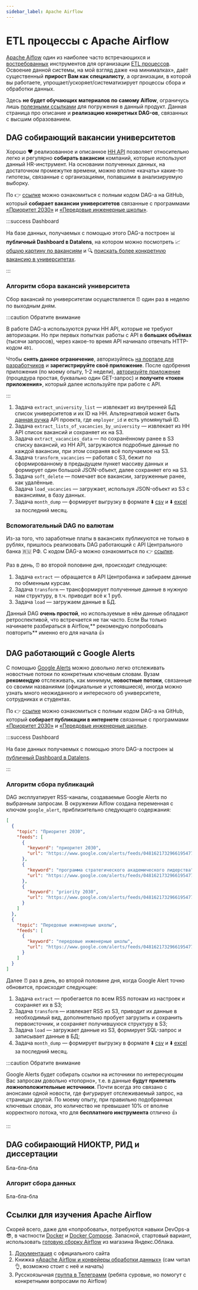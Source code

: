```yaml
---
sidebar_label: Apache Airflow
---
```


# ETL процессы с Apache Airflow

[Apache Aiflow](https://airflow.apache.org/) один из наиболее часто встречающихся и [востребованных](https://hh.ru/search/vacancy?no_magic=true&L_save_area=true&text=airflow&excluded_text=&area=113&salary=&currency_code=RUR&experience=doesNotMatter&order_by=relevance&search_period=0&items_on_page=50) инструментов для организации [ETL процессов](https://ru.wikipedia.org/wiki/ETL). Освоение данной системы, на мой взгляд даже «на минималках», даёт существенный **прирост Вам как специалисту**, а организации, в которой вы работаете, упрощает/ускоряет/систематизирует процессы сбора и обработки данных.

Здесь **не будет обучающих материалов по самому Aiflow**, ограничусь лишь [полезными ссылками](#cсылки-для-изучения-apache-airflow) для погружения в данный продукт. Данная страница про описание и **реализацию конкретных DAG-ов**, связанных с высшим образованием.

## DAG собирающий вакансии университетов

Хорошо ❤️ реализованное и описанное [HH API](https://github.com/hhru/api) позволяет относительно легко и регулярно **собирать вакансии** компаний, которые используют данный HR-инструмент. На основании полученных данных, на достаточном промежутке времени, можно вполне «качать» какие-то гипотезы, связанные с организациями, попавшими в анализируемую выборку.

По 👉 [ссылке](https://github.com/psalru/airflow/blob/master/dags/hh_university_vacancies.py) можно ознакомиться с полным кодом DAG-а на GitHub, который **собирает вакансии университетов** связанные с программами [«Приоритет 2030»](https://priority2030.ru/) и [«Передовые инженерные школы»](https://engineers2030.ru/).

:::success Dashboard

На базе данных, получаемых с помощью этого DAG-а построен 📊 **публичный Dashboard в Datalens**, на котором можно посмотреть 📈 [общую картину по вакансиям](https://datalens.yandex/qv1g5xwqyzysg?tab=mP) и 🔍 [поискать более конкретную вакансию в университетах](https://datalens.yandex/qv1g5xwqyzysg?tab=R2).

:::

### Алгоритм сбора вакансий университета

Сбор вакансий по университетам осуществляется ⏰ один раз в неделю по выходным дням.

:::caution Обратите внимание

В работе DAG-а используются ручки HH API, которые не требуют авторизации. Но при первых попытках работы с API в **больших объёмах** (тысячи запросов), через какое-то время API начинало отвечать HTTP-кодом `401`.

Чтобы **снять данное ограничение**, авторизуйтесь [на портале для разработчиков](https://dev.hh.ru/admin) и **зарегистрируйте своё приложение**. После одобрения приложения (по моему опыту, 1-2 недели), [авторизуйте приложение](https://github.com/hhru/api/blob/master/docs/authorization_for_application.md) (процедура простая, буквально один GET-запрос) и **получите «токен приложения»**, который далее используйте при работе с API.

:::

1. Задача `extract_university_list` — извлекает из внутренней БД список университетов и их ID на HH. Альтернативой может быть [данная ручка](https://app.psal.ru/api/university/) API проекта, где `employer_id` и есть упомянутый ID.
1. Задача `extract_lists_of_vacancies_by_university` — извлекает из HH API список вакансий и сохраняет их на S3.
1. Задача `extract_vacancies_data` — по сохранённому ранее в S3 списку вакансий, из HH API, загружаются подробные данные по каждой вакансии, при этом сохраняя всё получаемое на S3.
1. Задача `transform_vacancies` — работая с S3, бежит по сформированному в предыдущем пункет массиву данных и формирует один большой JSON-объект, далее сохраняет его на S3.
1. Задача `soft_delete` — помечает все вакансии, загруженные ранее, как удалённые.
1. Задача `load_vacancies` — загружает, используя JSON-объект из S3 с вакансиями, в базу данных.
1. Задача `month_dump` — формирует выгрузку в формате ⬇️ [csv](https://storage.yandexcloud.net/psal.public/hosts/psal/dumps/hh_university_vacancies_by_month.csv) и ⬇️ [excel](https://storage.yandexcloud.net/psal.public/hosts/psal/dumps/hh_university_vacancies_by_month.xlsx) за последний месяц.

### Вспомогательный DAG по валютам

Из-за того, что заработные платы в вакансиях публикуются не только в рублях, пришлось реализовать DAG работающий с API Центрального банка 🇷🇺 РФ. С кодом DAG-а можно ознакомиться по 👉 [ссылке](https://github.com/psalru/airflow/blob/a8545f93f7432374efd00094864d35e6187450b2/dags/hh_currency_exchange_rate.py).

Раз в день, ⏰ во второй половине дня, происходит следующее:

1. Задача `extract` — обращается в API Центробанка и забираем данные по обменным курсам.
1. Задача `transform` — трансформирует полученные данные в нужную нам структуру, в т.ч. приводит всё к 1 руб.
1. Задача `load` — загружаем данные в БД.

Данный DAG **очень простой**, но используемые в нём данные обладают ретроспективой, что встречается не так часто. Если Вы только начинаете разбираться в Airflow,** рекомендую попробовать повторить** именно его для начала 👍

## DAG работающий с Google Alerts

С помощью [Google Alerts](https://www.google.com/alerts) можно довольно легко отслеживать новостные потоки по конкретным ключевым словам. Вузам **рекомендую** отслеживать, как минимум, **новостные потоки**, связанные со своими названиями (официальные и устоявшиеся), иногда можно узнать много неожиданного и интересного об университете, сотрудниках и студентах.

По 👉 [ссылке](https://github.com/psalru/airflow/blob/master/dags/news_feed.py) можно ознакомиться с полным кодом DAG-а на GitHub, который **собирает публикации в интернете** связанные с программами [«Приоритет 2030»](https://priority2030.ru/) и [«Передовые инженерные школы»](https://engineers2030.ru/).

:::success Dashboard

На базе данных получаемых с помощью этого DAG-а построен 📊 [публичный Dashboard в Datalens](https://datalens.yandex/yogp2fsiiqh4o).

:::

### Алгоритм сбора публикаций

DAG эксплуатирует RSS-каналы, создаваемые Google Alerts по выбранным запросам. В окружении Aiflow создана переменная с ключом `google_alert`, приблизительно следующего содержания:

```json showLineNumbers title="Настройки DAG-а"
[
  {
    "topic": "Приоритет 2030",
    "feeds": [
      {
        "keyword": "приоритет 2030", 
        "url": "https://www.google.com/alerts/feeds/04816217329661954772/16039731801341369303"
      },
      {
        "keyword": "программа стратегического академического лидерства",
        "url": "https://www.google.com/alerts/feeds/04816217329661954772/3998321703702580804"
      },
      {
        "keyword": "priority 2030",
        "url": "https://www.google.com/alerts/feeds/04816217329661954772/7829070105676972604"
      }
    ]
  },
  {
    "topic": "Передовые инженерные школы",
    "feeds": [
      {
        "keyword": "передовые инженерные школы",
        "url": "https://www.google.com/alerts/feeds/04816217329661954772/7495754828704681196"
      }
    ]
  }
]
```

Далее ⏰ раз в день, во второй половине дня, когда Google Alert точно обновится, происходит следующее:

1. Задача `extract` — пробегается по всем RSS потокам из настроек и сохраняет их в S3;
1. Задача `transform` — извлекает RSS из S3, приводит их данные в необходимый вид, дополнительно пробует загрузить и сохранить первоисточник, и сохраняет получившуюся структуру в S3;
1. Задача `load` — загружает данные из S3, формирует SQL-запрос и записывает данные в БД;
1. Задача `month_dump` — формирует выгрузку в формате ⬇️ [csv](https://storage.yandexcloud.net/psal.public/hosts/psal/dumps/news_feed_by_month.csv) и ⬇️ [excel](https://storage.yandexcloud.net/psal.public/hosts/psal/dumps/news_feed_by_month.xlsx) за последний месяц.


:::caution Обратите внимание

Google Alerts будет собирать ссылки на источники по интересующим Вас запросам довольно «топорно», т.е. в данные **будут прилетать ложноположительные источники**. Почти всегда это связано с анонсами одной новости, где фигурирует отслеживаемый запрос, на страницах другой. По моему опыту, при правильно подобранных ключевых словах, это количество не превышает 10% от вполне корректного потока, что для **бесплатного инструмента** отлично 👍

:::

## DAG собирающий НИОКТР, РИД и диссертации

Бла-бла-бла

### Алгорит сбора данных

Бла-бла-бла

## Ссылки для изучения Apache Airflow

Скорей всего, даже для «попробовать», потребуются навыки DevOps-а 😎, в частности [Docker](https://docs.docker.com/) и [Docker Compose](https://docs.docker.com/compose/gettingstarted/). Запасной, стартовый вариант, использовать [готовую сборку Airflow](https://cloud.yandex.ru/marketplace/products/yc/apache-airflow-2) из магазина Яндекс.Облака.

1. [Документация](https://airflow.apache.org/docs/apache-airflow/stable/index.html) с официального сайта
1. Книжка [«Apache Airflow и конвейеры обработки данных»](https://dmkpress.com/catalog/computer/data/978-5-97060-970-5/) (сам читал 👌, возможно стоит с неё и начать)
1. Русскоязычная [группа в Телеграмм](https://t.me/ruairflow) (ребята суровые, но помогут с конкретными вопросами по Airflow)
